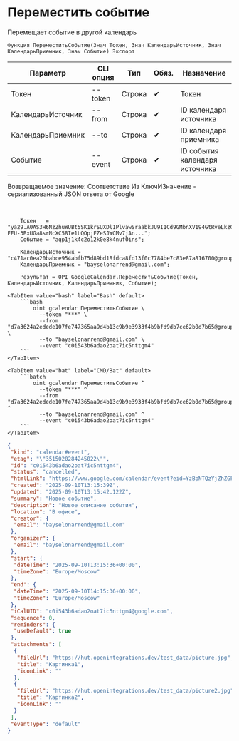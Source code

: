 ﻿---
sidebar_position: 5
description: Переместить событие и другие функции для работы с Google Calendar в Открытом пакете интеграций - бесплатной open-source библиотеке интеграций для 1С:Предприятие 8, OneScript и CLI
keywords: [1C, 1С, 1С:Предприятие, 1С:Предприятие 8.3, API, Интеграция, Сервисы, Обмен, OneScript, CLI, Google Calendar]
---


# Переместить событие
 Перемещает событие в другой календарь



`Функция ПереместитьСобытие(Знач Токен, Знач КалендарьИсточник, Знач КалендарьПриемник, Знач Событие) Экспорт`

  | Параметр | CLI опция | Тип | Обяз. | Назначение |
  |-|-|-|-|-|
  | Токен | --token | Строка | &#x2714; | Токен |
  | КалендарьИсточник | --from | Строка | &#x2714; | ID календаря источника |
  | КалендарьПриемник | --to | Строка | &#x2714; | ID календаря приемника |
  | Событие | --event | Строка | &#x2714; | ID события календаря источника |

  
  Возвращаемое значение:   Соответствие Из КлючИЗначение - сериализованный JSON ответа от Google

<br/>




```bsl title="Пример использования для 1С:Предприятие/OneScript"
    Токен   = "ya29.A0AS3H6NzZhuWUBt5SK1krSUXDl1PlvawSraabkJU9I1Cd9GMbnXV194GtRveLkzC4TFqpg8CjFqwe1CqV-EEU-3BxUGa8srNcXC58Ie1LQOpjFZeSJWCMv7jAn...";
    Событие = "aqp1j1k4c2o12k0e8k4nuf0ins";

    КалендарьИсточник = "c471ac0ea20babce954abfb75d89bd18fdca8fd13f0c7784be7c83e87a816700@group.calendar.google.com";
    КалендарьПриемник = "bayselonarrend@gmail.com";

    Результат = OPI_GoogleCalendar.ПереместитьСобытие(Токен, КалендарьИсточник, КалендарьПриемник, Событие);
```
    

 <Tabs>
  
    <TabItem value="bash" label="Bash" default>
        ```bash
            oint gcalendar ПереместитьСобытие \
              --token "***" \
              --from "d7a3624a2edede107fe747365aa9d4b13c9b9e3933f4b9bfd9db7ce62b0d7b65@group.calendar.google.com" \
              --to "bayselonarrend@gmail.com" \
              --event "c0i543b6adao2oat7ic5nttgm4"
        ```
    </TabItem>
  
    <TabItem value="bat" label="CMD/Bat" default>
        ```batch
            oint gcalendar ПереместитьСобытие ^
              --token "***" ^
              --from "d7a3624a2edede107fe747365aa9d4b13c9b9e3933f4b9bfd9db7ce62b0d7b65@group.calendar.google.com" ^
              --to "bayselonarrend@gmail.com" ^
              --event "c0i543b6adao2oat7ic5nttgm4"
        ```
    </TabItem>
</Tabs>


```json title="Результат"
{
 "kind": "calendar#event",
 "etag": "\"3515020284245022\"",
 "id": "c0i543b6adao2oat7ic5nttgm4",
 "status": "cancelled",
 "htmlLink": "https://www.google.com/calendar/event?eid=YzBpNTQzYjZhZGFvMm9hdDdpYzVudHRnbTQgZDdhMzYyNGEyZWRlZGUxMDdmZTc0NzM2NWFhOWQ0YjEzYzliOWUzOTMzZjRiOWJmZDlkYjdjZTYyYjBkN2I2NUBn",
 "created": "2025-09-10T13:15:39Z",
 "updated": "2025-09-10T13:15:42.122Z",
 "summary": "Новое событие",
 "description": "Новое описание события",
 "location": "В офисе",
 "creator": {
  "email": "bayselonarrend@gmail.com"
 },
 "organizer": {
  "email": "bayselonarrend@gmail.com"
 },
 "start": {
  "dateTime": "2025-09-10T13:15:36+00:00",
  "timeZone": "Europe/Moscow"
 },
 "end": {
  "dateTime": "2025-09-10T14:15:36+00:00",
  "timeZone": "Europe/Moscow"
 },
 "iCalUID": "c0i543b6adao2oat7ic5nttgm4@google.com",
 "sequence": 0,
 "reminders": {
  "useDefault": true
 },
 "attachments": [
  {
   "fileUrl": "https://hut.openintegrations.dev/test_data/picture.jpg",
   "title": "Картинка1",
   "iconLink": ""
  },
  {
   "fileUrl": "https://hut.openintegrations.dev/test_data/picture2.jpg",
   "title": "Картинка2",
   "iconLink": ""
  }
 ],
 "eventType": "default"
}
```

